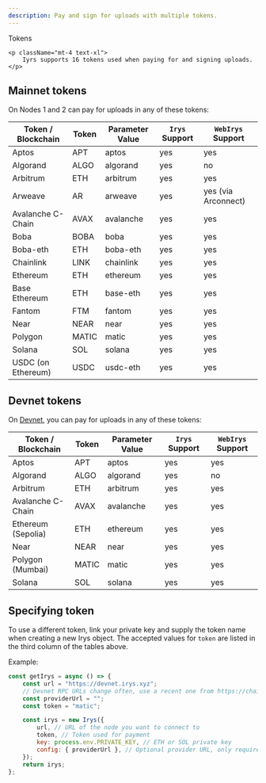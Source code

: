 ```yaml
---
description: Pay and sign for uploads with multiple tokens.
---
```



<div className="flex flex-col mt-5">
	<div className="flex items-end">
    	<div className=""><Heading level={1}>Tokens</Heading></div>
    </div>

    <p className="mt-4 text-xl">
    	Iyrs supports 16 tokens used when paying for and signing uploads.
    </p>

</div>

## Mainnet tokens

On Nodes 1 and 2 can pay for uploads in any of these tokens:

| Token / Blockchain | Token | Parameter Value | `Irys` Support | `WebIrys` Support   |
| ------------------ | ----- | --------------- | -------------- | ------------------- |
| Aptos              | APT   | aptos           | yes            | yes                 |
| Algorand           | ALGO  | algorand        | yes            | no                  |
| Arbitrum           | ETH   | arbitrum        | yes            | yes                 |
| Arweave            | AR    | arweave         | yes            | yes (via Arconnect) |
| Avalanche C-Chain  | AVAX  | avalanche       | yes            | yes                 |
| Boba               | BOBA  | boba            | yes            | yes                 |
| Boba-eth           | ETH   | boba-eth        | yes            | yes                 |
| Chainlink          | LINK  | chainlink       | yes            | yes                 |
| Ethereum           | ETH   | ethereum        | yes            | yes                 |
| Base Ethereum      | ETH   | base-eth        | yes            | yes                 |
| Fantom             | FTM   | fantom          | yes            | yes                 |
| Near               | NEAR  | near            | yes            | yes                 |
| Polygon            | MATIC | matic           | yes            | yes                 |
| Solana             | SOL   | solana          | yes            | yes                 |
| USDC (on Ethereum) | USDC  | usdc-eth        | yes            | yes                 |

## Devnet tokens

On [Devnet](/developer-docs/using-devnet), you can pay for uploads in any of these tokens:

| Token / Blockchain | Token | Parameter Value | `Irys` Support | `WebIrys` Support |
| ------------------ | ----- | --------------- | -------------- | ----------------- |
| Aptos              | APT   | aptos           | yes            | yes               |
| Algorand           | ALGO  | algorand        | yes            | no                |
| Arbitrum           | ETH   | arbitrum        | yes            | yes               |
| Avalanche C-Chain  | AVAX  | avalanche       | yes            | yes               |
| Ethereum (Sepolia) | ETH   | ethereum        | yes            | yes               |
| Near               | NEAR  | near            | yes            | yes               |
| Polygon (Mumbai)   | MATIC | matic           | yes            | yes               |
| Solana             | SOL   | solana          | yes            | yes               |

## Specifying token

To use a different token, link your private key and supply the token name when creating a new Irys object. The accepted values for `token` are listed in the third column of the tables above.

Example:

```js copy
const getIrys = async () => {
	const url = "https://devnet.irys.xyz";
	// Devnet RPC URLs change often, use a recent one from https://chainlist.org/chain/80001
	const providerUrl = "";
	const token = "matic";

	const irys = new Irys({
		url, // URL of the node you want to connect to
		token, // Token used for payment
		key: process.env.PRIVATE_KEY, // ETH or SOL private key
		config: { providerUrl }, // Optional provider URL, only required when using Devnet
	});
	return irys;
};
```
